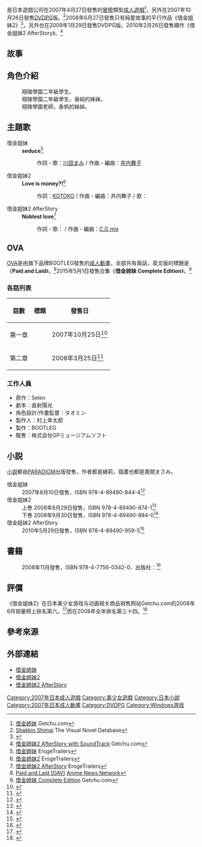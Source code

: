 {{Infobox animanga/Headerofja
|title= 借金姐妹
|image= Rc360145package.jpg
|size= 256px
|caption= 
|japanese= 借金姉妹
|english= Paid & Laid
|kana= しゃっきんしまい 
|romaji= Shakkin Shimai
|genre=學園、戀愛、凌辱
}}
{{Infobox animanga/Game
|標題= 
|遊戲類型= [[冒險遊戲|冒險遊戲]]
|使用平臺= [[Microsoft_Windows_98|Windows98]]/[[Microsoft_Windows_98|98SE]]/[[Microsoft_Windows_Millennium_Edition|Me]]/[[Microsoft_Windows_2000|2000]]/[[Microsoft_Windows_XP|XP]]/[[Microsoft_Windows_Vista|Vista]]
|遊戲引擎= 
|修正檔= 
|開發團隊= {{tsl|ja|Selen (ゲームブランド)|Selen}}
|代理商= Selen
|製作人= 
|腳本= 矢獲
|音樂= I've
|監製= 
|人物設定= {{lang|ja|奧間まさみ}}
|遊戲人數=1
|發售日= 2007年4月27日（PC）<br>2008年3月19日（[[DVDPG|DVDPG]]）
|對象年齡= 18禁
|結局數= 
}}
{{Infobox animanga/Game
|標題= 借金姐妹2 
|遊戲類型= [[戀愛冒險|戀愛冒險]] 
|使用平臺= [[Microsoft_Windows_98|Windows98]]/[[Microsoft_Windows_Millennium_Edition|Me]]/[[Microsoft_Windows_2000|2000]]/[[Microsoft_Windows_XP|XP]]/[[Microsoft_Windows_Vista|Vista]]
|遊戲引擎= 
|開發團隊= Selen
|代理商= Selen
|製作人= 
|腳本= 矢獲
|音樂= I've
|監製= 
|人物設定= 奧間まさみ
|遊戲人數=1
|發售日= 2008年6月27日（PC）<br>2009年1月29日（DVDPG）
|對象年齡= 18禁
|結局數= 
}}
{{Infobox animanga/Game
|標題= 借金姐妹2 AfterStory 
|遊戲類型= [[戀愛冒險|戀愛冒險]]
|使用平臺= Windows [[Microsoft_Windows_2000|2000]]/[[Microsoft_Windows_XP|XP]]/[[Microsoft_Windows_Vista|Vista]]/[[Microsoft_Windows_7|7]]
|遊戲引擎= 
|開發團隊= Selen
|代理商= Selen
|製作人= 
|腳本= 矢獲、松原和也
|音樂= I've
|監製= 
|人物設定= 奧間まさみ
|遊戲人數=1
|發售日= 2010年2月26日
|對象年齡= 18禁
|結局數= 
}}
{{Infobox animanga/OVA
|ONA= 
|標題= 
|原案= 
|原作= Selen
|總導演= 
|導演= 
|系列構成= 
|劇本= 直射陽光
|人物原案= 奧間まさみ
|人物設定= タオミン
|機械設定= 
|音樂= 
|音樂製作= 
|動畫製作= 
|製作= BOOTLEG
|書籍= 
|出版商= 
|代理發行= 
|其他代理發行={{flagicon|US}} Media Blasters
|網路= 
|發售日= 2007年10月25日－2008年3月25日
|開始= 
|結束= 
|話數= 2
|其他= [[成人動畫|成人動畫]]
|版權= 
}}
{{Infobox animanga/Footerofja}}
{{日本作品|借金姐妹|借金姉妹}}是日本遊戲公司{{tsl|ja|Selen (ゲームブランド)|Selen}}在2007年4月27日發售的[[冒險遊戲|冒險]]類型[[日本成人遊戲|成人遊戲]]<ref>[http://www.getchu.com/soft.phtml?id=360145 借金姉妹] {{Wayback|url=http://www.getchu.com/soft.phtml?id=360145 |date=20200107142249 }}Getchu.com{{ja}}</ref>，另外在2007年10月26日發售[[DVDPG|DVDPG]]版。<ref>[https://vndb.org/v452 Shakkin Shimai] {{Wayback|url=https://vndb.org/v452 |date=20161208223008 }}The Visual Novel Database{{en}}</ref>2008年6月27日發售只有純愛故事的平行作品《借金姐妹2》<ref>{{cite web |title=とんがりギャルゲー紀行 第83回：借金姉妹２ |url=https://maedahiroyuki.com/20190620-%e3%81%a8%e3%82%93%e3%81%8c%e3%82%8a%e3%82%ae%e3%83%a3%e3%83%ab%e3%82%b2%e3%83%bc%e7%b4%80%e8%a1%8c%e3%80%80%e7%ac%ac83%e5%9b%9e%ef%bc%9a%e5%80%9f%e9%87%91%e5%a7%89%e5%a6%b9%ef%bc%92/ |website=電脳世界のひみつ基地 |language=ja |date=2019-06-20 |access-date=2021-06-11 |archive-date=2021-06-11 |archive-url=https://web.archive.org/web/20210611115148/https://maedahiroyuki.com/20190620-%E3%81%A8%E3%82%93%E3%81%8C%E3%82%8A%E3%82%AE%E3%83%A3%E3%83%AB%E3%82%B2%E3%83%BC%E7%B4%80%E8%A1%8C%E3%80%80%E7%AC%AC83%E5%9B%9E%EF%BC%9A%E5%80%9F%E9%87%91%E5%A7%89%E5%A6%B9%EF%BC%92/ }}</ref>，另外也在2009年1月29日發售DVDPG版。2010年2月26日發售續作《借金姐妹2 AfterStory》。<ref>[http://www.getchu.com/soft.phtml?id=672153 借金姉妹2 AfterStory with SoundTrack] {{Wayback|url=http://www.getchu.com/soft.phtml?id=672153 |date=20150106144024 }}Getchu.com{{ja}}</ref>

==故事==

==角色介紹==
; {{nihongo|大倉弘之|大倉 弘之（おおくら ひろゆき）|[[聲優|聲]]：{{tsl|ja|竹田彬夫}}（OVA）}}
:翔陵學園二年級學生。
; {{nihongo|宮森香帆|宮森 香帆（みやもり かほ）|聲：{{tsl|ja|みすみ}}<ref name="selen">{{cite web|url=http://www.selen.gr.jp/product/20.php|title=借金姐妹|publisher={{tsl|ja|Selen (ゲームブランド)|Selen}}|accessdate=2017年2月2日|language=ja|deadurl=yes|archiveurl=https://web.archive.org/web/20131008055728/http://www.selen.gr.jp/product/20.php|archivedate=2013年10月8日}}</ref>}}
:翔陵學園二年級學生，香純的妹妹。
; {{nihongo|宮森香純|宮森 香純（みやもり かすみ）|聲：{{tsl|ja|木村あやか}}<ref name="selen"/>}}
:翔陵學園老師，香帆的姊姊。

== 主題歌 ==
;借金姐妹
:'''seduce'''<ref>[http://erogetrailers.com/soft/3890 借金姉妹] {{Wayback|url=http://erogetrailers.com/soft/3890 |date=20170222090247 }}ErogeTrailers{{ja}}</ref>
::作詞・歌：[[川田まみ|川田まみ]] / 作曲・編曲：[[井内舞子|井内舞子]]
;借金姐妹2
:'''Love is money?!'''<ref>[http://erogetrailers.com/soft/3892 借金姉妹2] {{Wayback|url=http://erogetrailers.com/soft/3892 |date=20170721042239 }}ErogeTrailers{{ja}}</ref>
::作詞：[[KOTOKO|KOTOKO]] / 作曲・編曲：井内舞子 / 歌：{{link-ja|詩月カオリ}}
;借金姐妹2 AfterStory
:'''Noblest love'''<ref>[http://erogetrailers.com/soft/3894 借金姉妹2 AfterStory] {{Wayback|url=http://erogetrailers.com/soft/3894 |date=20200117175651 }}ErogeTrailers{{ja}}</ref>
::作詞・歌：{{link-ja|MELL}} / 作曲・編曲：[[C.G_mix|C.G mix]]

== OVA ==
[[OVA|OVA]]是由{{tsl|ja|ミルキーレーベル|Milky}}旗下品牌BOOTLEG發售的[[成人動畫|成人動畫]]，全部共有兩話，英文版的標題是《'''Paid and Laid'''》。<ref>[http://www.animenewsnetwork.com/encyclopedia/anime.php?id=8728 Paid and Laid (OAV)] {{Wayback|url=http://www.animenewsnetwork.com/encyclopedia/anime.php?id=8728 |date=20201118090541 }}[[Anime_News_Network|Anime News Network]]{{en}}</ref>2015年5月1日發售合集《'''借金姉妹 Complete Edition'''》。<ref>[http://www.getchu.com/soft.phtml?id=853734 借金姉妹 Complete Edition] {{Wayback|url=http://www.getchu.com/soft.phtml?id=853734 |date=20170715120358 }}Getchu.com{{ja}}</ref>

===各話列表===
{| class="wikitable"
|-
! 話數 !! 標題 !! 發售日
|-
| 第一章 || {{lang|ja|奴隷誓約書}} || 2007年10月25日<ref>{{cite web|url=http://www.getchu.com/soft.phtml?id=446585|title=借金姉妹 第一章 奴隷誓約書|publisher=Getchu.com|accessdate=2015年6月24日|language=ja|archive-date=2015年3月5日|archive-url=https://web.archive.org/web/20150305082702/http://www.getchu.com/soft.phtml?id=446585|dead-url=no}}</ref>
|-
| 第二章 || {{lang|ja|契約破棄する哀奴隷}} || 2008年3月25日<ref>{{cite web|url=http://www.getchu.com/soft.phtml?id=509645|title=借金姉妹 第二章 契約破棄する哀奴隷|publisher=Getchu.com|accessdate=2015年6月24日|language=ja|archive-date=2015年3月5日|archive-url=https://web.archive.org/web/20150305045842/http://www.getchu.com/soft.phtml?id=509645|dead-url=no}}</ref>
|}

===工作人員===
*原作：Selen
*劇本：直射陽光
*角色設計/作畫監督：タオミン
*製作人：村上幸太郎
*製作：BOOTLEG
*販售：株式会社GPミュージアムソフト

== 小説 ==
[[小説|小説]]都由[[PARADIGM|PARADIGM]]出版發售，作者都是緒莉，插畫也都是奧間まさみ。

;借金姐妹
:2007年8月10日發售，ISBN 978-4-89490-844-4<ref>{{cite web|url=http://www.e-hon.ne.jp/bec/SA/Detail?refShinCode=0100000000000031932845&Action_id=121&Sza_id=GG|title=借金姐妹|publisher=[[東販|東販]]|accessdate=2017年2月2日|language=ja|archive-date=2019年3月13日|archive-url=https://web.archive.org/web/20190313164126/https://www.e-hon.ne.jp/bec/SA/Detail?refShinCode=0100000000000031932845&Action_id=121&Sza_id=GG}}</ref>
;借金姐妹2
:上巻 2008年8月29日發售，ISBN 978-4-89490-874-1<ref>{{cite web|url=http://www.amazon.co.jp/dp/4894908743/|title=借金姉妹2 上巻 (PARADIGM NOVELS 374) |publisher=[[Amazon.com|Amazon.co.jp]]|accessdate=2013年10月13日|language=Ja}}</ref>
:下巻 2008年9月30日發售，ISBN 978-4-89490-884-0<ref>{{cite web|url=http://www.amazon.co.jp/dp/4894908840/|title=借金姉妹2 下巻 (パラダイムノベルス 384) (PARADIGM NOVELS (384))|publisher=[[Amazon.com|Amazon.co.jp]]|accessdate=2013年10月13日|language=Ja}}</ref>
;借金姐妹2 AfterStory 
:2010年5月29日發售，ISBN 978-4-89490-959-5<ref>{{cite web|url=http://www.amazon.co.jp/dp/4894909596/|title=借金姉妹2 AfterStory (パラダイムノベルス 459) (PARADIGM NOVELS 459)|publisher=[[Amazon.com|Amazon.co.jp]]|accessdate=2013年10月13日|language=Ja}}</ref>

== 書籍 ==
;{{lang|ja|'''借金姉妹&借金姉妹2 ビジュアルファンブック'''}}
:2008年11月發售，ISBN 978-4-7756-0342-0、出版社：{{link-ja|彩文館出版}}<ref>{{cite web|url=http://www.amazon.co.jp/dp/4775603426/|title=借金姉妹&借金姉妹2ビジュアルファンブック|publisher=[[Amazon.com|Amazon.co.jp]]|accessdate=2013年10月13日|language=Ja}}</ref>

==評價==
《借金姐妹2》在日本美少女游戏与动画相关商品销售网站Getchu.com的2008年6月销量榜上排名第六。<ref>{{cite web|url=http://www.getchu.com/pc/salesranking200806.html|title=PCゲームセールスランキング 2008年6月|publisher=Getchu.com|accessdate=2013年10月11日|language=Ja|archive-date=2012年10月20日|archive-url=https://web.archive.org/web/20121020195226/http://www.getchu.com/pc/salesranking200806.html?gc=gc|dead-url=no}}</ref>而在2008年全年排名第三十四。<ref>{{cite web|url=http://www.getchu.com/pc/salesranking2008.html|title=2010年　ゲーム・セールスランキング|publisher=Getchu.com|accessdate=2013年10月11日|language=Ja|archive-date=2016年1月11日|archive-url=https://web.archive.org/web/20160111070618/http://www.getchu.com/pc/salesranking2008.html|dead-url=no}}</ref>

==參考來源==
{{reflist|30em}}

== 外部連結==
*[https://web.archive.org/web/20150707120318/http://www.selen.gr.jp/products/ShakkinShimai/  借金姉妹]{{ja icon}}
*[https://web.archive.org/web/20150709073003/http://www.selen.gr.jp/products/ShakkinShimai2/ 借金姉妹2]{{ja icon}}
*[https://web.archive.org/web/20150710075124/http://www.selen.gr.jp/products/SKS2AS/ 借金姉妹2 AfterStory]{{ja icon}}

{{DEFAULTSORT:Shakkin Shimai}}
[[Category:2007年日本成人遊戲|Category:2007年日本成人遊戲]]
[[Category:美少女遊戲|Category:美少女遊戲]]
[[Category:日本小說|Category:日本小說]]
[[Category:2007年日本成人動畫|Category:2007年日本成人動畫]]
[[Category:DVDPG|Category:DVDPG]]
[[Category:Windows游戏|Category:Windows游戏]]